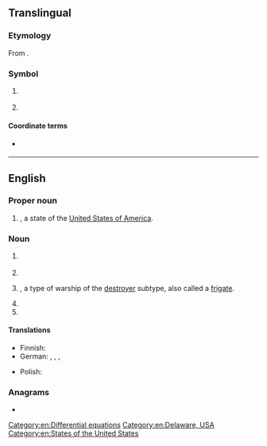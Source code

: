 {{also|Appendix:Variations of "de"}}
==Translingual==

===Etymology===
From {{der|mul|de|Deutschland}}.

===Symbol===
{{mul-symbol}}

# {{ISO 3166|1|2|Germany|from=1990}}
#: {{syn|mul|DEU|qq1={{w|ISO 3166-1 alpha-3|alpha-3}}}}
# {{ISO 3166|1|2|obs=1|West Germany|from=1974|to=1990}}
#: {{syn|mul|DEU|qq1={{w|ISO 3166-1 alpha-3|alpha-3}}}}

====Coordinate terms====
* {{l|mul|DD}} {{q|formerly {{w|East Germany}}}}

----

==English==

===Proper noun===
{{en-proper noun}}

# {{abbreviation of|en|Delaware|nodot=1}}, a state of the [[United States of America]].

===Noun===
{{en-noun|~}}

# {{lb|en|computing}} {{initialism of|en|desktop environment}}
# {{initialism of|en|diatomaceous earth}}
# {{lb|en|US|navy}} {{initialism of|en|destroyer escort|nodot=1}}, a type of warship of the [[destroyer]] subtype, also called a [[frigate]].
# {{initialism of|en|differential equation}}
# {{initialism of|en|delayed ejaculation}}
[[Category:en:Differential equations]]

====Translations====
{{trans-top|initialism of differential equation}}
* Finnish: {{t|fi|DY}}
* German: {{t|de|DGL|f}}, {{t|de|DGl|f}}, {{t|de|Dgl|f}}, {{t|de|Dgl.|f}}
{{trans-mid}}
* Polish: {{t-needed|pl}}
{{trans-bottom}}

===Anagrams===
* {{anagrams|en|a=de|-ed|-èd|E.D.|ED|Ed|Ed.|ed|ed-|ed.}}

[[Category:en:Delaware, USA]]
[[Category:en:States of the United States]]
